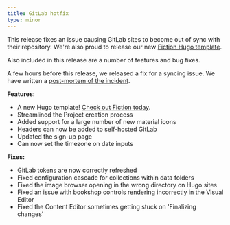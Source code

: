 ```yaml
---
title: GitLab hotfix
type: minor
---
```

This release fixes an issue causing GitLab sites to become out of sync with their repository. We're also proud to release our new [Fiction Hugo template](https://cloudcannon.com/community/themes/fiction/).

Also included in this release are a number of features and bug fixes.

A few hours before this release, we released a fix for a syncing issue. We have written a [post-mortem of the incident](https://status.cloudcannon.com/incidents/fr695mnm0pg2).

**Features:**

* A new Hugo template\! [Check out Fiction today](https://cloudcannon.com/community/themes/fiction/).
* Streamlined the Project creation process
* Added support for a large number of new material icons
* Headers can now be added to self-hosted GitLab
* Updated the sign-up page
* Can now set the timezone on date inputs

**Fixes:**

* GitLab tokens are now correctly refreshed
* Fixed configuration cascade for collections within data folders
* Fixed the image browser opening in the wrong directory on Hugo sites
* Fixed an issue with bookshop controls rendering incorrectly in the Visual Editor
* Fixed the Content Editor sometimes getting stuck on 'Finalizing changes'
